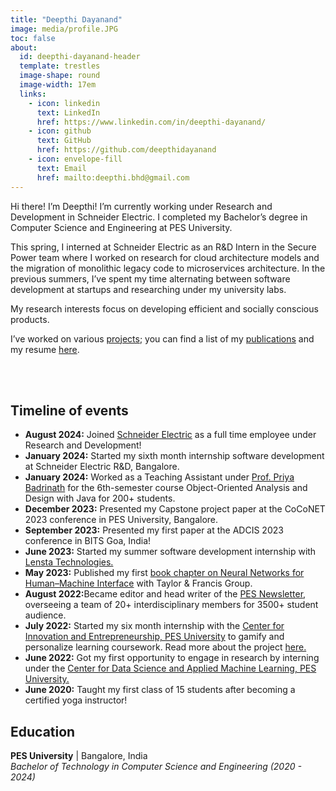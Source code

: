 ```yaml
---
title: "Deepthi Dayanand"
image: media/profile.JPG
toc: false
about: 
  id: deepthi-dayanand-header
  template: trestles
  image-shape: round
  image-width: 17em
  links:
    - icon: linkedin
      text: LinkedIn
      href: https://www.linkedin.com/in/deepthi-dayanand/
    - icon: github
      text: GitHub
      href: https://github.com/deepthidayanand
    - icon: envelope-fill
      text: Email
      href: mailto:deepthi.bhd@gmail.com
---
```


:::{#deepthi-dayanand-header}

<!-- <div style="text-align: justify">  -->
Hi there! I'm Deepthi! 
I’m currently working under Research and Development in Schneider Electric. I completed my Bachelor’s degree in Computer Science and Engineering at PES University.

This spring, I interned at Schneider Electric as an R&D Intern in the Secure Power team where I worked on research for cloud architecture models and the migration of monolithic legacy code to microservices architecture. 
In the previous summers, I've spent my time alternating between software development at startups and researching under my university labs.


My research interests focus on developing efficient and socially conscious products.

I've worked on various [projects](https://deepthidayanand.github.io/projects.html);  you can find a list of my [publications](https://deepthidayanand.github.io/publications.html)  and my resume [here](media/Resume_DeepthiDayanand.pdf).

<!-- </div>  -->

:::

<br>
<br>

## Timeline of events 

- **August 2024:** Joined [Schneider Electric](https://www.se.com/ww/en/) as a full time employee under Research and Development! 
- **January 2024:** Started my sixth month internship software development at Schneider Electric R&D, Bangalore.
- **January 2024:** Worked as a Teaching Assistant under [Prof. Priya Badrinath](https://staff.pes.edu/nm1327/) for the 6th-semester course Object-Oriented Analysis and Design with Java for 200+ students.
- **December 2023:** Presented my Capstone project paper at the CoCoNET 2023 conference in PES University, Bangalore.
- **September 2023:** Presented my first paper at the ADCIS 2023 conference in BITS Goa, India!
- **June 2023:** Started my summer software development internship with [Lensta Technologies.](https://givfin.com/)
- **May 2023:** Published my first [book chapter on Neural Networks for Human–Machine Interface](https://www.taylorfrancis.com/chapters/edit/10.1201/9781003326830-1/neural-networks-human%E2%80%93machine-interface-deepthi-dayanand-sutejas-vrishank-shishir-shobana-padmanabhan-murthy-chavali?context=ubx&refId=f9f3dadb-b890-4538-89c2-07c3d8fa87b8) with Taylor & Francis Group.
- **August 2022:**Became editor and head writer of the [PES Newsletter](https://cie.pes.edu/newsletter/), overseeing a team of 20+ interdisciplinary members for 3500+ student audience.
- **July 2022:** Started my six month internship with the [Center for Innovation and Entrepreneurship, PES University](https://cie.pes.edu/) to gamify and personalize learning coursework. Read more about the project [here.](https://cie.pes.edu/icl-conference-2022/)
- **June 2022:** Got my first opportunity to engage in research by interning under the [Center for Data Science and Applied Machine Learning, PES University.](https://research.pes.edu/center-for-data-sciences-and-applied-machine-learning/)
- **June 2020:** Taught my first class of 15 students after becoming a certified yoga instructor!


## Education

**PES University** | Bangalore, India \
_Bachelor of Technology in Computer Science and Engineering (2020 - 2024)_ \

